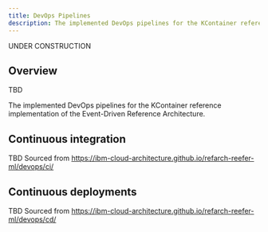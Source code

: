 ```yaml
---
title: DevOps Pipelines
description: The implemented DevOps pipelines for the KContainer reference implementation of the Event-Driven Reference Architecture.
---
```


<InlineNotification kind="warning">UNDER CONSTRUCTION</InlineNotification>

## Overview

TBD

The implemented DevOps pipelines for the KContainer reference implementation of the Event-Driven Reference Architecture.

## Continuous integration

TBD Sourced from https://ibm-cloud-architecture.github.io/refarch-reefer-ml/devops/ci/

## Continuous deployments

TBD Sourced from https://ibm-cloud-architecture.github.io/refarch-reefer-ml/devops/cd/
